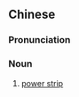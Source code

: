 ==Chinese==
{{zh-forms}}

===Pronunciation===
{{zh-pron
|c=to1 baan2
|cat=n
}}

===Noun===
{{zh-noun}}

# {{lb|zh|Cantonese}} [[power strip]]
#: {{zh-x|不 正{zing3}確 使{si2}用 拖板，容易 短路，引致 火災！|Incorrect usage of power strips can make short circuiting likely to occur and cause a fire.|C-LIT|ref='''2015:''' {{w2|zh|明報}} (''{{w|Ming Pao}}''), [http://www.mingpaocanada.com/tor/htm/News/20150528/HK-gfy1_er_r.htm {{lang|zh|十萬個為什麼﹕為什麼拖板不能「拖」太多電器？}}]}}